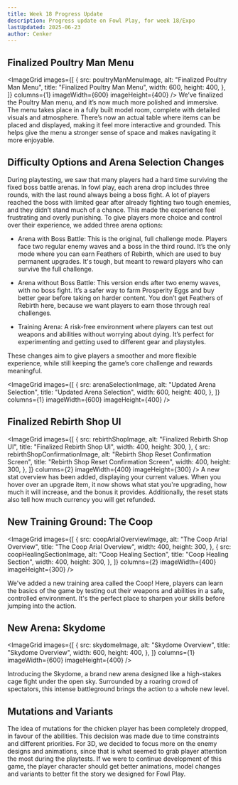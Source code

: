 ```yaml
---
title: Week 18 Progress Update
description: Progress update on Fowl Play, for week 18/Expo
lastUpdated: 2025-06-23
author: Cenker
---
```



## Finalized Poultry Man Menu

<ImageGrid
  images={[
    {
      src: poultryManMenuImage,
      alt: "Finalized Poultry Man Menu",
      title: "Finalized Poultry Man Menu",
      width: 600,
      height: 400,
    },
  ]}
  columns={1}
  imageWidth={600}
  imageHeight={400}
/>
We’ve finalized the Poultry Man menu, and it’s now much more polished and
immersive. The menu takes place in a fully built model room, complete with
detailed visuals and atmosphere. There’s now an actual table where items can be
placed and displayed, making it feel more interactive and grounded. This helps
give the menu a stronger sense of space and makes navigating it more enjoyable.

## Difficulty Options and Arena Selection Changes

During playtesting, we saw that many players had a hard time surviving the fixed boss battle arenas. In fowl play, each arena drop includes three rounds, with the last round always being a boss fight. A lot of players reached the boss with limited gear after already fighting two tough enemies, and they didn’t stand much of a chance. This made the experience feel frustrating and overly punishing.
To give players more choice and control over their experience, we added three arena options:

- Arena with Boss Battle: This is the original, full challenge mode. Players face two regular enemy waves and a boss in the third round. It’s the only mode where you can earn Feathers of Rebirth, which are used to buy permanent upgrades. It's tough, but meant to reward players who can survive the full challenge.

- Arena without Boss Battle: This version ends after two enemy waves, with no boss fight. It’s a safer way to farm Prosperity Eggs and buy better gear before taking on harder content. You don’t get Feathers of Rebirth here, because we want players to earn those through real challenges.

- Training Arena: A risk-free environment where players can test out weapons and abilities without worrying about dying. It’s perfect for experimenting and getting used to different gear and playstyles.

These changes aim to give players a smoother and more flexible experience, while still keeping the game’s core challenge and rewards meaningful.

<ImageGrid
  images={[
    {
      src: arenaSelectionImage,
      alt: "Updated Arena Selection",
      title: "Updated Arena Selection",
      width: 600,
      height: 400,
    },
  ]}
  columns={1}
  imageWidth={600}
  imageHeight={400}
/>

## Finalized Rebirth Shop UI

<ImageGrid
  images={[
    {
      src: rebirthShopImage,
      alt: "Finalized Rebirth Shop UI",
      title: "Finalized Rebirth Shop UI",
      width: 400,
      height: 300,
    },
    {
      src: rebirthShopConfirmationImage,
      alt: "Rebirth Shop Reset Confirmation Screen",
      title: "Rebirth Shop Reset Confirmation Screen",
      width: 400,
      height: 300,
    },
  ]}
  columns={2}
  imageWidth={400}
  imageHeight={300}
/>
A new stat overview has been added, displaying your current values. When you
hover over an upgrade item, it now shows what stat you're upgrading, how much it
will increase, and the bonus it provides. Additionally, the reset stats also
tell how much currency you will get refunded.

## New Training Ground: The Coop

<ImageGrid
  images={[
    {
      src: coopArialOverviewImage,
      alt: "The Coop Arial Overview",
      title: "The Coop Arial Overview",
      width: 400,
      height: 300,
    },
    {
      src: coopHealingSectionImage,
      alt: "Coop Healing Section",
      title: "Coop Healing Section",
      width: 400,
      height: 300,
    },
  ]}
  columns={2}
  imageWidth={400}
  imageHeight={300}
/>

We've added a new training area called the Coop! Here, players can learn the basics of the game by testing out their weapons and abilities in a safe, controlled environment. It's the perfect place to sharpen your skills before jumping into the action.

## New Arena: Skydome

<ImageGrid
  images={[
    {
      src: skydomeImage,
      alt: "Skydome Overview",
      title: "Skydome Overview",
      width: 600,
      height: 400,
    },
  ]}
  columns={1}
  imageWidth={600}
  imageHeight={400}
/>

Introducing the Skydome, a brand new arena designed like a high-stakes cage fight under the open sky. Surrounded by a roaring crowd of spectators, this intense battleground brings the action to a whole new level.

## Mutations and Variants

The idea of mutations for the chicken player has been completely dropped, in favour of the abilities. This decision was made due to time constraints and different priorities. For 3D, we decided to focus more on the enemy designs and animations, since that is what seemed to grab player attention the most during the playtests. If we were to continue development of this game, the player character should get better animations, model changes and variants to better fit the story we designed for Fowl Play.

